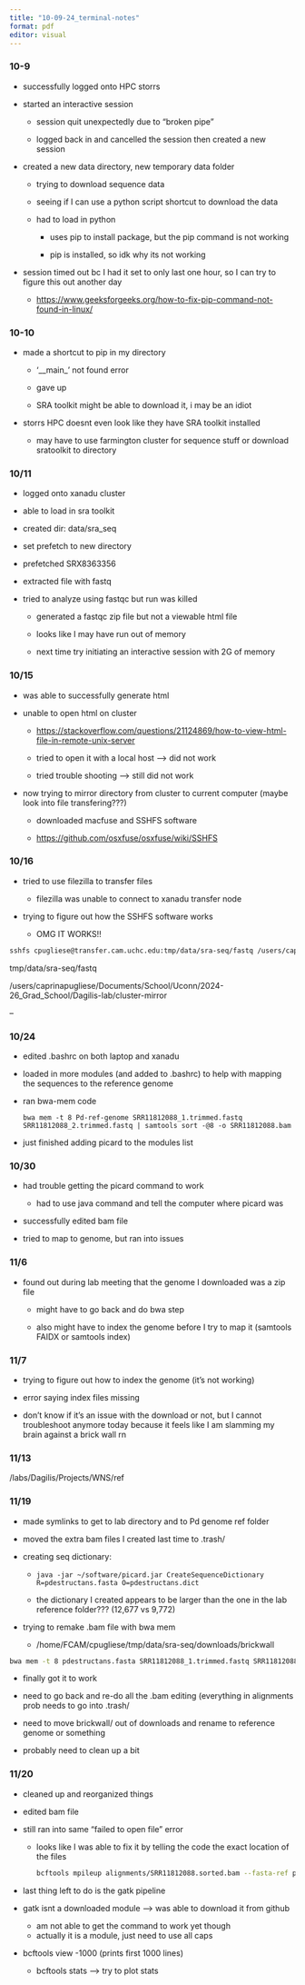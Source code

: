 ```yaml
---
title: "10-09-24_terminal-notes"
format: pdf
editor: visual
---
```


### 10-9

-   successfully logged onto HPC storrs

-   started an interactive session

    -   session quit unexpectedly due to "broken pipe"

    -   logged back in and cancelled the session then created a new session

-   created a new data directory, new temporary data folder

    -   trying to download sequence data

    -   seeing if I can use a python script shortcut to download the data

    -   had to load in python

        -   uses pip to install package, but the pip command is not working

        -   pip is installed, so idk why its not working

-   session timed out bc I had it set to only last one hour, so I can try to figure this out another day

    -   <https://www.geeksforgeeks.org/how-to-fix-pip-command-not-found-in-linux/>

### 10-10

-   made a shortcut to pip in my directory

    -   '\_\_main\_' not found error

    -   gave up

    -   SRA toolkit might be able to download it, i may be an idiot

-   storrs HPC doesnt even look like they have SRA toolkit installed

    -   may have to use farmington cluster for sequence stuff or download sratoolkit to directory

### 10/11

-   logged onto xanadu cluster

-   able to load in sra toolkit

-   created dir: data/sra_seq

-   set prefetch to new directory

-   prefetched SRX8363356

-   extracted file with fastq

-   tried to analyze using fastqc but run was killed

    -   generated a fastqc zip file but not a viewable html file

    -   looks like I may have run out of memory

    -   next time try initiating an interactive session with 2G of memory

### 10/15

-   was able to successfully generate html

-   unable to open html on cluster

    -   <https://stackoverflow.com/questions/21124869/how-to-view-html-file-in-remote-unix-server>

    -   tried to open it with a local host --\> did not work

    -   tried trouble shooting --\> still did not work

-   now trying to mirror directory from cluster to current computer (maybe look into file transfering???)

    -   downloaded macfuse and SSHFS software

    -   <https://github.com/osxfuse/osxfuse/wiki/SSHFS>

### 10/16

-   tried to use filezilla to transfer files

    -   filezilla was unable to connect to xanadu transfer node

-   trying to figure out how the SSHFS software works

    -   OMG IT WORKS!!

``` bash
sshfs cpugliese@transfer.cam.uchc.edu:tmp/data/sra-seq/fastq /users/caprinapugliese/Documents/School/Uconn/2024-26_Grad_School/Dagilis-lab/cluster-mirror
```

tmp/data/sra-seq/fastq

/users/caprinapugliese/Documents/School/Uconn/2024-26_Grad_School/Dagilis-lab/cluster-mirror

--

### 10/24

-   edited .bashrc on both laptop and xanadu

-   loaded in more modules (and added to .bashrc) to help with mapping the sequences to the reference genome

-   ran bwa-mem code

    `bwa mem -t 8 Pd-ref-genome SRR11812088_1.trimmed.fastq SRR11812088_2.trimmed.fastq | samtools sort -@8 -o SRR11812088.bam`

-   just finished adding picard to the modules list

### 10/30

-   had trouble getting the picard command to work

    -   had to use java command and tell the computer where picard was

-   successfully edited bam file

-   tried to map to genome, but ran into issues

### 11/6

-   found out during lab meeting that the genome I downloaded was a zip file

    -   might have to go back and do bwa step

    -   also might have to index the genome before I try to map it (samtools FAIDX or samtools index)

### 11/7

-   trying to figure out how to index the genome (it's not working)

-   error saying index files missing

-   don't know if it's an issue with the download or not, but I cannot troubleshoot anymore today because it feels like I am slamming my brain against a brick wall rn

### 11/13

/labs/Dagilis/Projects/WNS/ref

### 11/19

-   made symlinks to get to lab directory and to Pd genome ref folder

-   moved the extra bam files I created last time to .trash/

-   creating seq dictionary:

    -   `java -jar ~/software/picard.jar CreateSequenceDictionary R=pdestructans.fasta O=pdestructans.dict`

    -   the dictionary I created appears to be larger than the one in the lab reference folder??? (12,677 vs 9,772)

-   trying to remake .bam file with bwa mem

    -   /home/FCAM/cpugliese/tmp/data/sra-seq/downloads/brickwall

```bash
bwa mem -t 8 pdestructans.fasta SRR11812088_1.trimmed.fastq SRR11812088_2.trimmed.fastq | samtools sort -@8 -o SRR11812088-aligned.bam
```

-   finally got it to work

-   need to go back and re-do all the .bam editing (everything in alignments prob needs to go into .trash/

-   need to move brickwall/ out of downloads and rename to reference genome or something

-   probably need to clean up a bit

### 11/20

-   cleaned up and reorganized things

-   edited bam file

-   still ran into same "failed to open file" error

    -   looks like I was able to fix it by telling the code the exact location of the files

        ```bash
        bcftools mpileup alignments/SRR11812088.sorted.bam --fasta-ref pd_ref/pdestructans.fasta | bcftools call -m --ploidy 1 -Oz -o test.g.vcf.gz
        ```

-   last thing left to do is the gatk pipeline

-   gatk isnt a downloaded module --\> was able to download it from github

    -   am not able to get the command to work yet though
    -   actually it is a module, just need to use all caps

-   bcftools view -1000 (prints first 1000 lines)

    -   bcftools stats --\> try to plot stats
